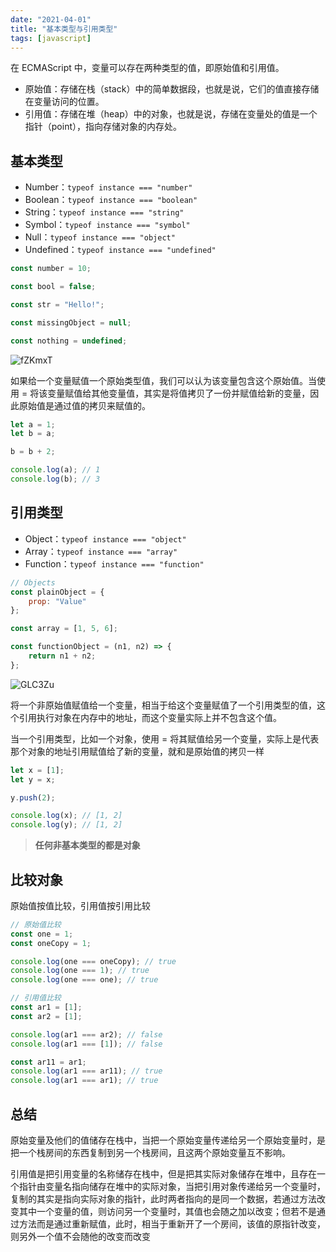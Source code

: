 ```yaml
---
date: "2021-04-01"
title: "基本类型与引用类型"
tags: [javascript]
---
```


在 ECMAScript 中，变量可以存在两种类型的值，即原始值和引用值。

-   原始值：存储在栈（stack）中的简单数据段，也就是说，它们的值直接存储在变量访问的位置。
-   引用值：存储在堆（heap）中的对象，也就是说，存储在变量处的值是一个指针（point），指向存储对象的内存处。

## 基本类型

-   Number：`typeof instance === "number"`
-   Boolean：`typeof instance === "boolean"`
-   String：`typeof instance === "string"`
-   Symbol：`typeof instance === "symbol"`
-   Null：`typeof instance === "object"`
-   Undefined：`typeof instance === "undefined"`

```javascript
const number = 10;

const bool = false;

const str = "Hello!";

const missingObject = null;

const nothing = undefined;
```

![fZKmxT](https://cdn.jsdelivr.net/gh/manonicu/pics@master/uPic/fZKmxT.jpg)

如果给一个变量赋值一个原始类型值，我们可以认为该变量包含这个原始值。当使用 = 将该变量赋值给其他变量值，其实是将值拷贝了一份并赋值给新的变量，因此原始值是通过值的拷贝来赋值的。

```javascript
let a = 1;
let b = a;

b = b + 2;

console.log(a); // 1
console.log(b); // 3
```

## 引用类型

-   Object：`typeof instance === "object"`
-   Array：`typeof instance === "array"`
-   Function：`typeof instance === "function"`

```javascript
// Objects
const plainObject = {
	prop: "Value"
};

const array = [1, 5, 6];

const functionObject = (n1, n2) => {
	return n1 + n2;
};
```

![GLC3Zu](https://cdn.jsdelivr.net/gh/manonicu/pics@master/uPic/GLC3Zu.jpg)

将一个非原始值赋值给一个变量，相当于给这个变量赋值了一个引用类型的值，这个引用执行对象在内存中的地址，而这个变量实际上并不包含这个值。

当一个引用类型，比如一个对象，使用 = 将其赋值给另一个变量，实际上是代表那个对象的地址引用赋值给了新的变量，就和是原始值的拷贝一样

```javascript
let x = [1];
let y = x;

y.push(2);

console.log(x); // [1, 2]
console.log(y); // [1, 2]
```

> **任何非基本类型的都是对象**

## 比较对象

原始值按值比较，引用值按引用比较

```javascript
// 原始值比较
const one = 1;
const oneCopy = 1;

console.log(one === oneCopy); // true
console.log(one === 1); // true
console.log(one === one); // true

// 引用值比较
const ar1 = [1];
const ar2 = [1];

console.log(ar1 === ar2); // false
console.log(ar1 === [1]); // false

const ar11 = ar1;
console.log(ar1 === ar11); // true
console.log(ar1 === ar1); // true
```

## 总结

原始变量及他们的值储存在栈中，当把一个原始变量传递给另一个原始变量时，是把一个栈房间的东西复制到另一个栈房间，且这两个原始变量互不影响。

引用值是把引用变量的名称储存在栈中，但是把其实际对象储存在堆中，且存在一个指针由变量名指向储存在堆中的实际对象，当把引用对象传递给另一个变量时，复制的其实是指向实际对象的指针，此时两者指向的是同一个数据，若通过方法改变其中一个变量的值，则访问另一个变量时，其值也会随之加以改变；但若不是通过方法而是通过重新赋值，此时，相当于重新开了一个房间，该值的原指针改变，则另外一个值不会随他的改变而改变
